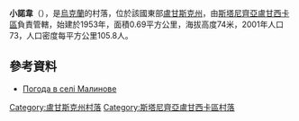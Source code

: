 {{coord|48|43|18|N|39|25|24|E|scale:100000|display=title}}

'''小諾韋'''（{{lang-uk|Малинове}}），是[[烏克蘭|烏克蘭]]的村落，位於該國東部[[盧甘斯克州|盧甘斯克州]]，由[[斯塔尼齊亞盧甘西卡區|斯塔尼齊亞盧甘西卡區]]負責管轄，始建於1953年，面積0.69平方公里，海拔高度74米，2001年人口73，人口密度每平方公里105.8人。

==參考資料==
* [http://weather.in.ua/ua/lyganskaja/14746 Погода в селі Малинове] {{Wayback|url=http://weather.in.ua/ua/lyganskaja/14746 |date=20160305203141 }}

{{DEFAULTSORT:Малинове}}
[[Category:盧甘斯克州村落|Category:盧甘斯克州村落]]
[[Category:斯塔尼齊亞盧甘西卡區村落|Category:斯塔尼齊亞盧甘西卡區村落]]


{{Luhansk-geo-stub}}